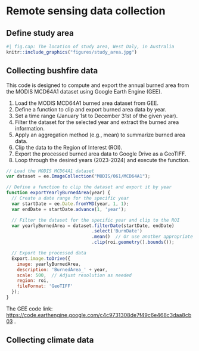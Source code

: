 # Remote sensing data collection

## Define study area

```r
#| fig.cap: The location of study area, West Daly, in Australia
knitr::include_graphics("figures/study_area.jpg")
```

## Collecting bushfire data

::: {.callout-tip title="Aim"}
This code is designed to compute and export the annual burned area from the MODIS MCD64A1 dataset using Google Earth Engine (GEE).
:::

::: {.callout-caution title="Description of steps"}
1.	Load the MODIS MCD64A1 burned area dataset from GEE.
2.	Define a function to clip and export burned area data by year.
3.	Set a time range (January 1st to December 31st of the given year).
4.	Filter the dataset for the selected year and extract the burned area information.
5.	Apply an aggregation method (e.g., mean) to summarize burned area data.
6.	Clip the data to the Region of Interest (ROI).
7.	Export the processed burned area data to Google Drive as a GeoTIFF.
8.	Loop through the desired years (2023-2024) and execute the function.
:::

```js
// Load the MODIS MCD64A1 dataset
var dataset = ee.ImageCollection("MODIS/061/MCD64A1");

// Define a function to clip the dataset and export it by year
function exportYearlyBurnedArea(year) {
  // Create a date range for the specific year
  var startDate = ee.Date.fromYMD(year, 1, 1);
  var endDate = startDate.advance(1, 'year');

  // Filter the dataset for the specific year and clip to the ROI
  var yearlyBurnedArea = dataset.filterDate(startDate, endDate)
                                .select('BurnDate')
                                .mean()  // Or use another appropriate aggregation method
                                .clip(roi.geometry().bounds());

  // Export the processed data
  Export.image.toDrive({
    image: yearlyBurnedArea,
    description: 'BurnedArea_' + year,
    scale: 500,  // Adjust resolution as needed
    region: roi,
    fileFormat: 'GeoTIFF'
  });
}
```

The GEE code link: <https://code.earthengine.google.com/c4c9731308de7f49c6e468c3daa8cb03> .

## Collecting climate data

